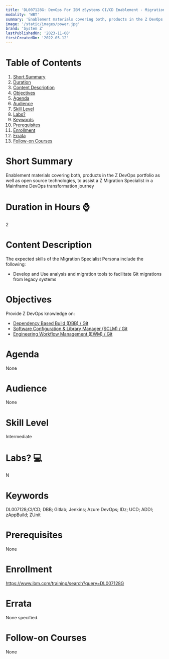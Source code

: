```yaml
---
title: 'DL007128G: DevOps For IBM zSystems CI/CD Enablement - Migration Specialist'
modality: 'WBT'
summary: 'Enablement materials covering both, products in the Z DevOps portfolio as well as open source technologies, to assist a Z Migration Specialist in a Mainframe DevOps transformation journey'
image: '/static/images/power.jpg'
brand: 'System Z'
lastPublishedOn: '2023-11-08'
firstCreatedOn: '2022-05-12'
---
```

# Table of Contents
1.  [Short Summary](#short-summary)
2.  [Duration](#duration-in-hours-)
3.  [Content Description](#content-description)
4.  [Objectives](#objectives)
5.  [Agenda](#agenda)
6.  [Audience](#audience)
7.  [Skill Level](#skill-level)
8.  [Labs?](#labs-)
9.  [Keywords](#keywords)
10. [Prerequisites](#prerequisites)
11. [Enrollment](#enrollment)
12. [Errata](#errata)
13. [Follow-on Courses](#follow-on-courses)

# Short Summary
Enablement materials covering both, products in the Z DevOps portfolio as well as open source technologies, to assist a Z Migration Specialist in a Mainframe DevOps transformation journey

# Duration in Hours ⌚
2

# Content Description
The expected skills of the Migration Specialist Persona include the following: 

* Develop and Use analysis and migration tools to facilitate Git migrations from legacy systems


# Objectives
Provide Z DevOps knowledge on:

* [Dependency Based Build (DBB) / Git](https://learn.ibm.com/course/view.php?id=11133#section-1)
* [Software Configuration & Library Manager (SCLM) / Git](https://learn.ibm.com/course/view.php?id=11133#section-2)
* [Engineering Workflow Management (EWM) / Git](https://learn.ibm.com/course/view.php?id=11133#section-3)


# Agenda
None

# Audience
None

# Skill Level
Intermediate

# Labs? 💻
N

# Keywords
DL007128;CI/CD; DBB; Gitlab; Jenkins; Azure DevOps; IDz; UCD; ADDI; zAppBuild; ZUnit

# Prerequisites
None

# Enrollment
https://www.ibm.com/training/search?query=DL007128G

# Errata
None specified.

# Follow-on Courses
None

